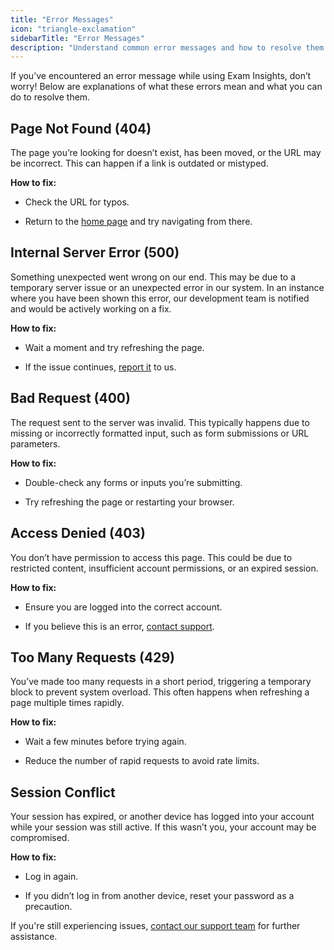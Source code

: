 ```yaml
---
title: "Error Messages"
icon: "triangle-exclamation"
sidebarTitle: "Error Messages"
description: "Understand common error messages and how to resolve them."
---
```


If you’ve encountered an error message while using Exam Insights, don’t worry! Below are explanations of what these errors mean and what you can do to resolve them.

## Page Not Found (404)

<Warning>
  The page you’re looking for doesn’t exist, has been moved, or the URL may be incorrect. This can happen if a link is outdated or mistyped.
</Warning>

**How to fix:**

* Check the URL for typos.

* Return to the [home page](https://exam-insights.com/home/) and try navigating from there.

## Internal Server Error (500)

<Warning>
  Something unexpected went wrong on our end. This may be due to a temporary server issue or an unexpected error in our system. In an instance where you have been shown this error, our development team is notified and would be actively working on a fix.
</Warning>

**How to fix:**

* Wait a moment and try refreshing the page.

* If the issue continues, [report it](https://exam-insights.com/contact-us/) to us.

## Bad Request (400)

<Warning>
  The request sent to the server was invalid. This typically happens due to missing or incorrectly formatted input, such as form submissions or URL parameters.
</Warning>

**How to fix:**

* Double-check any forms or inputs you’re submitting.

* Try refreshing the page or restarting your browser.

## Access Denied (403)

<Warning>
  You don’t have permission to access this page. This could be due to restricted content, insufficient account permissions, or an expired session.
</Warning>

**How to fix:**

* Ensure you are logged into the correct account.

* If you believe this is an error, [contact support](https://exam-insights.com/contact-us/).

## Too Many Requests (429)

<Warning>
  You’ve made too many requests in a short period, triggering a temporary block to prevent system overload. This often happens when refreshing a page multiple times rapidly.
</Warning>

**How to fix:**

* Wait a few minutes before trying again.

* Reduce the number of rapid requests to avoid rate limits.

## Session Conflict

<Warning>
  Your session has expired, or another device has logged into your account while your session was still active. If this wasn’t you, your account may be compromised.
</Warning>

**How to fix:**

* Log in again.

* If you didn’t log in from another device, reset your password as a precaution.



If you're still experiencing issues, [contact our support team](https://exam-insights.com/contact-us/) for further assistance.